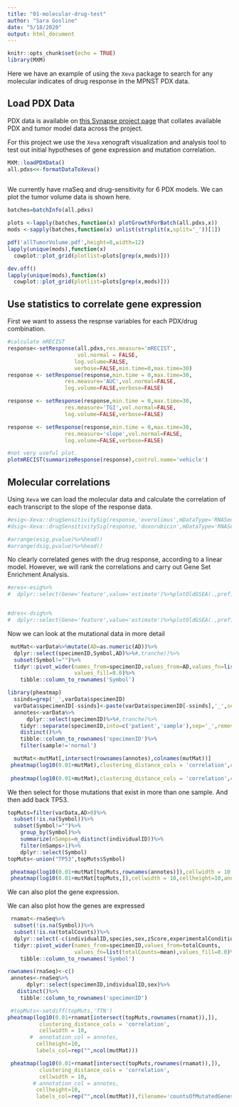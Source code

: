 ```yaml
---
title: "01-molecular-drug-test"
author: "Sara Gosline"
date: "5/18/2020"
output: html_document
---
```


```r
knitr::opts_chunk$set(echo = TRUE)
library(MXM)
```

Here we have an example of using the `Xeva` package to search for any molecular indicates of drug response in the MPNST PDX data.

## Load PDX Data

PDX data is available on [this Synapse project page](https://www.synapse.org/#!Synapse:syn21984813/wiki/602362) that collates available PDX and tumor model data across the project.

For this project we use the `Xeva` xenograft visualization and analysis tool to test out initial hypotheses of gene expression and mutation correlation.

```r

MXM::loadPDXData()
all.pdxs<<-formatDataToXeva()
 

```
We currently have rnaSeq and drug-sensitivity for 6 PDX models. We can plot the tumor volume data is shown here.

```r

batches=batchInfo(all.pdxs)

plots <-lapply(batches,function(x) plotGrowthForBatch(all.pdxs,x))
mods <-sapply(batches,function(x) unlist(strsplit(x,split='_'))[1])

pdf('allTumorVolume.pdf',height=8,width=12)
lapply(unique(mods),function(x)
  cowplot::plot_grid(plotlist=plots[grep(x,mods)]))

dev.off()
lapply(unique(mods),function(x)
  cowplot::plot_grid(plotlist=plots[grep(x,mods)]))


```

## Use statistics to correlate gene expression


First we want to assess the respnse variables for each PDX/drug combination. 

```r
#calculate mRECIST
response<-setResponse(all.pdxs,res.measure='mRECIST',
                      vol.normal = FALSE,
                     log.volume=FALSE,
                     verbose=FALSE,min.time=0,max.time=30)
response <- setResponse(response,min.time = 0,max.time=30,
                  res.measure='AUC',vol.normal=FALSE,
                  log.volume=FALSE,verbose=FALSE)

response <- setResponse(response,min.time = 0,max.time=30,
                  res.measure='TGI',vol.normal=FALSE,
                  log.volume=FALSE,verbose=FALSE)

response <- setResponse(response,min.time = 0,max.time=30,
                  res.measure='slope',vol.normal=FALSE,
                  log.volume=FALSE,verbose=FALSE)

#not very useful plot. 
plotmRECIST(summarizeResponse(response),control.name='vehicle')
```

## Molecular correlations
Using `Xeva` we can load the molecular data and calculate the correlation of each transcript to the slope of the response data. 

```r
#esig<-Xeva::drugSensitivitySig(response,'everolimus',mDataType='RNASeq',fit='lm',verbose=FALSE)
#dsig<-Xeva::drugSensitivitySig(response,'doxorubicin',mDataType='RNASeq',fit='lm',verbose=FALSE)

#arrange(esig,pvalue)%>%head()
#arrange(dsig,pvalue)%>%head()

```
No clearly correlated genes with the drug response, according to a linear model. However, we will rank the correlations and carry out Gene Set Enrichment Analysis.

```r

#eres<-esig%>%
#  dplyr::select(Gene='feature',value='estimate')%>%plotOldGSEA(.,prefix='everolimus')


#dres<-dsig%>%
#  dplyr::select(Gene='feature',value='estimate')%>%plotOldGSEA(.,prefix='doxorubicin')


```

Now we can look at the mutational data in more detail
```r
 mutMat<-varData%>%mutate(AD=as.numeric(AD))%>%
  dplyr::select(specimenID,Symbol,AD)%>%#,tranche))%>%
  subset(Symbol!="")%>%
  tidyr::pivot_wider(names_from=specimenID,values_from=AD,values_fn=list(AD=mean),
                     values_fill=0.0)%>%
    tibble::column_to_rownames('Symbol')

library(pheatmap)
  ssinds=grep('_',varData$specimenID)
  varData$specimenID[-ssinds]<-paste(varData$specimenID[-ssinds],'_',sep='')
  annotes<-varData%>%
      dplyr::select(specimenID)%>%#,tranche)%>%
    tidyr::separate(specimenID,into=c('patient','sample'),sep='_',remove=F,fill='left')%>%
    distinct()%>%
    tibble::column_to_rownames('specimenID')%>%
    filter(sample!='normal')

  mutMat<-mutMat[,intersect(rownames(annotes),colnames(mutMat))]
 pheatmap(log10(0.01+mutMat),clustering_distance_cols = 'correlation',cellwidth = 10,annotation_col = annotes,labels_row = rep("",nrow(mutMat)),labels_col=rep("",ncol(mutMat)))
 
 pheatmap(log10(0.01+mutMat),clustering_distance_cols = 'correlation',cellwidth = 10,annotation_col = annotes,labels_row = rep("",nrow(mutMat)),labels_col=rep("",ncol(mutMat)),filename='allMutations.pdf')
```



We then select for those mutations that exist in more than one sample. And then add back TP53.
```r
topMuts=filter(varData,AD>0)%>%
  subset(!is.na(Symbol))%>%
  subset(Symbol!="")%>%
    group_by(Symbol)%>%
    summarize(nSamps=n_distinct(individualID))%>%
    filter(nSamps>1)%>%
    dplyr::select(Symbol)
topMuts<-union("TP53",topMuts$Symbol)

 pheatmap(log10(0.01+mutMat[topMuts,rownames(annotes)]),cellwidth = 10,cellheight=10,annotation_col = annotes,labels_col=rep("",ncol(mutMat)),clustering_method='ward.D2', clustering_distance_cols = 'correlation')
 pheatmap(log10(0.01+mutMat[topMuts,]),cellwidth = 10,cellheight=10,annotation_col = annotes,filename='recMutations.pdf',clustering_method='ward.D2', clustering_distance_cols = 'correlation')

```

We can also plot the gene expression.

We can also plot how the genes are expressed

```r
 rnamat<-rnaSeq%>%
  subset(!is.na(Symbol))%>%
  subset(!is.na(totalCounts))%>%
  dplyr::select(-c(individualID,species,sex,zScore,experimentalCondition))%>%
  tidyr::pivot_wider(names_from=specimenID,values_from=totalCounts,
                     values_fn=list(totalCounts=mean),values_fill=0.0)%>%
    tibble::column_to_rownames('Symbol')

rownames(rnaSeq)<-c()
 annotes<-rnaSeq%>%
      dplyr::select(specimenID,individualID,sex)%>%
   distinct()%>%
    tibble::column_to_rownames('specimenID')

 #topMuts<-setdiff(topMuts,'TTN')
pheatmap(log10(0.01+rnamat[intersect(topMuts,rownames(rnamat)),]),
          clustering_distance_cols = 'correlation',
          cellwidth = 10,
       #  annotation_col = annotes,
         cellheight=10,
         labels_col=rep("",ncol(mutMat)))

 pheatmap(log10(0.01+rnamat[intersect(topMuts,rownames(rnamat)),]),
          clustering_distance_cols = 'correlation',
          cellwidth = 10,
        # annotation_col = annotes,
         cellheight=10,
         labels_col=rep("",ncol(mutMat)),filename='countsOfMutatedGenes.pdf')
 
 
```

